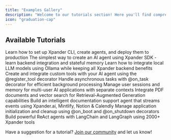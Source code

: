 ```yaml
---
title: "Examples Gallery"
description: "Welcome to our tutorials section! Here you'll find comprehensive, hands-on guides that will help you build powerful AI agents with xpander.ai. Each tutorial is designed to teach specific skills and concepts through practical examples."
icon: "graduation-cap"
---
```



## Available Tutorials

<CardGroup cols={2}>
  <Card
    title="Setup and Deployment Guide"
    icon="rocket"
    href="/Examples/00-setup-deployment"
  >
    Learn how to set up Xpander CLI, create agents, and deploy them to production
  </Card>
  <Card
    title="Simple Hello World with Xpander SDK"
    icon="sparkles"
    href="/Examples/01-simple-hello-world"
  >
    The simplest way to create an AI agent using Xpander SDK - learn backend integration and stateful memory
  </Card>
  <Card
    title="Local Model Integration with Ollama"
    icon="computer"
    href="/Examples/04-local-model-integration"
  >
    Learn how to integrate local LLM models using Ollama while keeping all Xpander backend benefits
  </Card>
  <Card
    title="Custom Tools Integration"
    icon="wrench"
    href="/Examples/05-custom-tools-integration"
  >
    Create and integrate custom tools with your AI agent using the @register_tool decorator
  </Card>
  <Card
    title="Async Task Handling"
    icon="clock"
    href="/Examples/06-async-task-handling"
  >
    Handle asynchronous tasks with @on_task decorator for efficient background processing
  </Card>
  <Card
    title="Session Management"
    icon="users"
    href="/Examples/07-session-management"
  >
    Manage user sessions and memory for multi-user AI applications with separate contexts
  </Card>
  <Card
    title="Knowledge Base Integration (RAG)"
    icon="book-open"
    href="/Examples/08-knowledge-base-rag"
  >
    Integrate PDF documents and vector search for Retrieval-Augmented Generation capabilities
  </Card>
  <Card
    title="Smart Support Agent Template"
    icon="headset"
    href="/Examples/09-smart-support-agent"
  >
    Build an intelligent documentation support agent that streams events using Xpander.ai, Mintlify, Notion & Calendly
  </Card>
  <Card
    title="Application Lifecycle Management"
    icon="power-off"
    href="/Examples/10-lifecycle-management"
  >
    Manage application initialization and cleanup using @on_boot and @on_shutdown decorators
  </Card>
  <Card
    title="LangChain + LangGraph Integration"
    icon="link-horizontal"
    href="/Examples/11-langchain-langgraph-integration"
  >
    Build powerful ReAct agents with LangChain and LangGraph using 2000+ Xpander tools
  </Card>
</CardGroup>

Have a suggestion for a tutorial? [Join our community](https://join.slack.com/t/xpandercommunity/shared_invite/zt-2mt2xkxkz-omM7f~_h2jcuzFudrYtZQQ) and let us know!